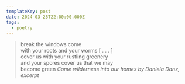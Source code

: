```yaml
---
templateKey: post
date: 2024-03-25T22:00:00.000Z
tags:
  - poetry
---
```

> break the windows come<br/>
> with your roots and your worms [ . . . ]<br/>
> cover us with your rustling greenery<br/>
> and your spores cover us that we may<br/>
> become green
> <cite><i>Come wilderness into our homes</i> by Daniela Danz, excerpt</cite>
